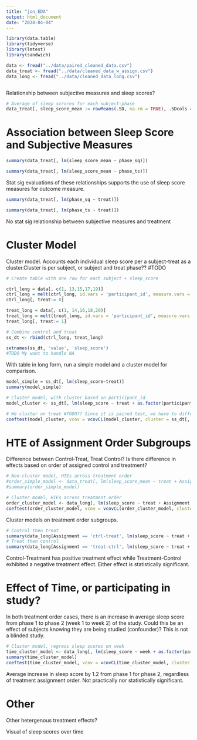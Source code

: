 ```yaml
---
title: "jon_EDA"
output: html_document
date: "2024-04-04"
---
```


```r
library(data.table)
library(tidyverse)
library(lmtest)
library(sandwich)
```

```r
data <- fread("../data/paired_cleaned_data.csv")
data_treat <- fread("../data/cleaned_data_w_assign.csv")
data_long <- fread("../data/cleaned_data_long.csv")
```

```r


```

Relationship between subjective measures and sleep scores?

```r
# Average of sleep scrores for each subject-phase 
data_treat[, sleep_score_mean := rowMeans(.SD, na.rm = TRUE), .SDcols = c("day1_ss", "day2_ss", "day3_ss", "day4_ss")]
```

# Association between Sleep Score and Subjective Measures

```r
summary(data_treat[, lm(sleep_score_mean ~ phase_sq)])
```

```r
summary(data_treat[, lm(sleep_score_mean ~ phase_ts)])
```

Stat sig evaluations of these relationships supports the use of sleep score measures for outcome measure.

```r
summary(data_treat[, lm(phase_sq ~ treat)])
```

```r
summary(data_treat[, lm(phase_ts ~ treat)])
```

No stat sig relationship between subjective measures and treatment

# Cluster Model

Cluster model. Accounts each individual sleep score per a subject-treat as a cluster.Cluster is per subject, or subject and treat phase?? #TODO

```r
# Create table with one row for each subject + sleep_score

ctrl_long = data[, c(1, 13,15,17,19)]
ctrl_long = melt(ctrl_long, id.vars = 'participant_id', measure.vars = c('day1_ss_ctrl', 'day2_ss_ctrl', 'day3_ss_ctrl', 'day4_ss_ctrl'))
ctrl_long[, treat:= 0]

treat_long = data[, c(1, 14,16,18,20)]
treat_long = melt(treat_long, id.vars = 'participant_id', measure.vars = c('day1_ss_treat', 'day2_ss_treat', 'day3_ss_treat', 'day4_ss_treat'))
treat_long[, treat:= 1]

# Combine control and treat
ss_dt <- rbind(ctrl_long, treat_long)

setnames(ss_dt, 'value', 'sleep_score')
#TODO My want to handle NA
```

With table in long form, run a simple model and a cluster model for comparison.

```r
model_simple = ss_dt[, lm(sleep_score~treat)]
summary(model_simple)
```

```r
# Cluster model, with cluster based on participant_id
model_cluster <- ss_dt[, lm(sleep_score ~ treat + as.factor(participant_id))]

# We cluster on treat #TODO?? Since it is paired test, we have to differentiate a subjects control and treatment ss as separate clusters
coeftest(model_cluster, vcov = vcovCL(model_cluster, cluster = ss_dt[, participant_id]))
```

# HTE of Assignment Order Subgroups

Difference between Control-Treat, Treat Control? Is there difference in effects based on order of assigned control and treatment?

```r
# Non-cluster model, HTEs across treatment order
#order_simple_model <- data_treat[, lm(sleep_score_mean ~ treat + Assignment + (treat * Assignment))]
#summary(order_simple_model)

# Cluster model, HTEs across treatment order
order_cluster_model <- data_long[, lm(sleep_score ~ treat + Assignment + (treat * Assignment) + as.factor(participant_id))]
coeftest(order_cluster_model, vcov = vcovCL(order_cluster_model, cluster = data_long[, participant_id]))
```

Cluster models on treatment order subgroups.

```r
# Control then treat
summary(data_long[Assignment == 'ctrl-treat', lm(sleep_score ~ treat + as.factor(participant_id))])
# Treat then control
summary(data_long[Assignment == 'treat-ctrl', lm(sleep_score ~ treat + as.factor(participant_id))])
```

Control-Treatment has positive treatment effect while Treatment-Control exhibited a negative treatment effect. Either effect is statistically significant.

# Effect of Time, or participating in study?

In both treatment order cases, there is an increase in average sleep score from phase 1 to phase 2 (week 1 to week 2) of the study. Could this be an effect of subjects knowing they are being studied (confounder)? This is not a blinded study.

```r
# Cluster model, regress sleep scores on week
time_cluster_model <- data_long[, lm(sleep_score ~ week + as.factor(participant_id))]
summary(time_cluster_model)
coeftest(time_cluster_model, vcov = vcovCL(time_cluster_model, cluster = data_long[, participant_id]))
```

Average increase in sleep score by 1.2 from phase 1 for phase 2, regardless of treatment assignment order. Not practically nor statistically significant.

# Other

Other hetergenous treatment effects?

Visual of sleep scores over time
